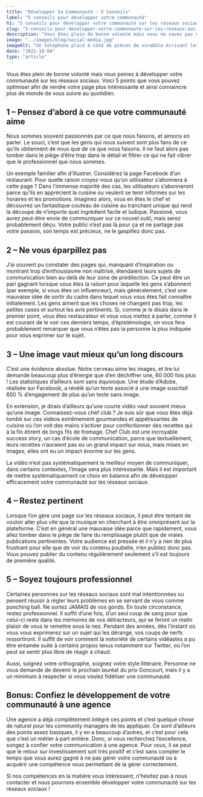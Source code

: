 ```yaml
---
title: "Développer Sa Communauté - 5 Conseils"
label: "5 conseils pour développer votre communauté"
h1: "5 conseils pour développer votre communauté sur les réseaux sociaux"
slug: "5-conseils-pour-developper-votre-communaute-sur-les-reseaux-sociaux"
description: "Vous êtes plein de bonne volonté mais vous ne savez pas comment vous y prendre pour développer votre communauté sur les réseaux sociaux ? Voici 5 conseils pour vous aider à vous lancer !"
image: "../images/blog/social-media.jpg"
imageAlt: "Un téléphone placé à côté de pièces de scrabble écrivant les mots social media"
date: "2021-10-04"
type: "article"
---
```


Vous êtes plein de bonne volonté mais vous peinez à développer votre communauté sur les réseaux sociaux. Voici 5 points que vous pouvez optimiser afin de rendre votre page plus intéressante et ainsi convaincre plus de monde de vous suivre au quotidien.

## 1 – Pensez d’abord à ce que votre communauté aime

Nous sommes souvent passionnés par ce que nous faisons, et aimons en parler. Le souci, c’est que les gens qui nous suivent sont plus fans de ce qu’ils obtiennent de nous que de ce que nous faisons. Il ne faut alors pas tomber dans le piège d’être trop dans le détail et filtrer ce qui ne fait vibrer que le professionnel que nous sommes.

Un exemple familier afin d’illustrer. Considérez la page Facebook d’un restaurant. Pour quelle raison croyez-vous qu’un utilisateur s’abonnera à cette page ? Dans l’immense majorité des cas, les utilisateurs s’abonneront parce qu’ils en apprécient la cuisine ou veulent se tenir informés sur les horaires et les promotions. Imaginez alors, vous en êtes le chef et découvrez un fantastique couteau de cuisine au tranchant unique qui rend la découpe de n’importe quel ingrédient facile et ludique. Passioné, vous aurez peut-être envie de communiquer sur ce nouvel outil, mais serez probablement déçu. Votre public n’est pas là pour ça et ne partage pas votre passion, son temps est précieux, ne le gaspillez donc pas.

## 2 – Ne vous éparpillez pas

J’ai souvent pu constater des pages qui, manquant d’inspiration ou montrant trop d’enthousiasme non maîtrisé, étendaient leurs sujets de communication bien au-delà de leur zone de prédilection. Ce peut être un pari gagnant lorsque vous êtes la raison pour laquelle les gens s’abonnent (par exemple, si vous êtes un influenceur), mais généralement, c’est une mauvaise idée de sortir du cadre dans lequel vous vous êtes fait connaître initialement. Les gens aiment que les choses ne changent pas trop, les petites cases et surtout les avis pertinents. Si, comme je le disais dans le premier point, vous êtes restaurateur et vous vous mettez à parler, comme il est courant de le voir ces derniers temps, d’épistémologie, on vous fera probablement remarquer que vous n’êtes pas la personne la plus indiquée pour vous exprimer sur le sujet.

## 3 – Une image vaut mieux qu’un long discours

C’est une évidence absolue. Notre cerveau aime les images, et lire lui demande beaucoup plus d’énergie que d’en déchiffrer une, 60 000 fois plus ! Les statistiques d’ailleurs sont sans équivoque. Une étude d’Adobe, réalisée sur Facebook, a révélé qu’un texte associé à une image suscitait 650 % d’engagement de plus qu’un texte sans image.

En extension, je dirais d’ailleurs qu’une courte vidéo vaut souvent mieux qu’une image. Connaissez-vous chef club ? Je suis sûr que vous êtes déjà tombé sur ces vidéos extrêmement gourmandes et appétissantes de cuisine où l’on voit des mains s’activer pour confectionner des recettes qui à la fin étirent de longs fils de fromage. Chef Club est une incroyable success story, un cas d’école de communication, parce que textuellement, leurs recettes n’auraient pas eu un grand impact sur nous, mais mises en images, elles ont eu un impact énorme sur les gens.

La vidéo n’est pas systématiquement le meilleur moyen de communiquer, dans certains contextes, l’image sera plus intéressante. Mais il est important de mettre systématiquement ce choix en balance afin de développer efficacement votre communauté sur les réseaux sociaux.

## 4 – Restez pertinent

Lorsque l’on gère une page sur les réseaux sociaux, il peut être tentant de vouloir aller plus vite que la musique en cherchant à être omniprésent sur la plateforme. C’est en général une mauvaise idée parce que rapidement, vous allez tomber dans le piège de faire du remplissage plutôt que de vraies publications pertinentes. Votre audience est pressée et il n’y a rien de plus frustrant pour elle que de voir du contenu poubelle, n’en publiez donc pas. Vous pouvez publier du contenu régulièrement seulement s’il est toujours de première qualité.

## 5 – Soyez toujours professionnel

Certaines personnes sur les réseaux sociaux sont mal intentionnées ou pensent réussir à régler leurs problèmes en se servant de vous comme punching ball. Ne sortez JAMAIS de vos gonds. En toute circonstance, restez professionnel. Il suffit d’une fois, d’un seul coup de sang pour que celui-ci reste dans les mémoires de vos détracteurs, qui se feront un malin plaisir de vous le remettre sous le nez. Pendant des années, dès l’instant où vous vous exprimerez sur un sujet qui les dérange, vos coups de nerfs ressortiront. Il suffit de voir comment la notoriété de certains vidéastes a pu être entamée suite à certains propos tenus notamment sur Twitter, où l’on peut se sentir plus libre de réagir à chaud.

Aussi, soignez votre orthographe, soignez votre style littéraire. Personne ne vous demande de devenir le prochain lauréat du prix Goncourt, mais il y a un minimum à respecter si vous voulez fidéliser une communauté.

## Bonus: Confiez le développement de votre communauté à une agence

Une agence a déjà complètement intégré ces points et c’est quelque chose de naturel pour les community managers de les appliquer. Ce sont d’ailleurs des points assez basiques, il y en a beaucoup d’autres, et c’est pour cela que c’est un métier à part entière. Donc, si vous recherchez l’excellence, songez à confier votre communication à une agence. Pour vous, il se peut que le retour sur investissement soit très positif et c’est sans compter le temps que vous aurez gagné à ne pas gérer votre communauté ou à acquérir une compétence vous permettant de la gérer correctement.

Si nos compétences en la matière vous intéressent, n’hésitez pas à nous contacter et nous pourrons ensemble développer votre communauté sur les réseaux sociaux !
